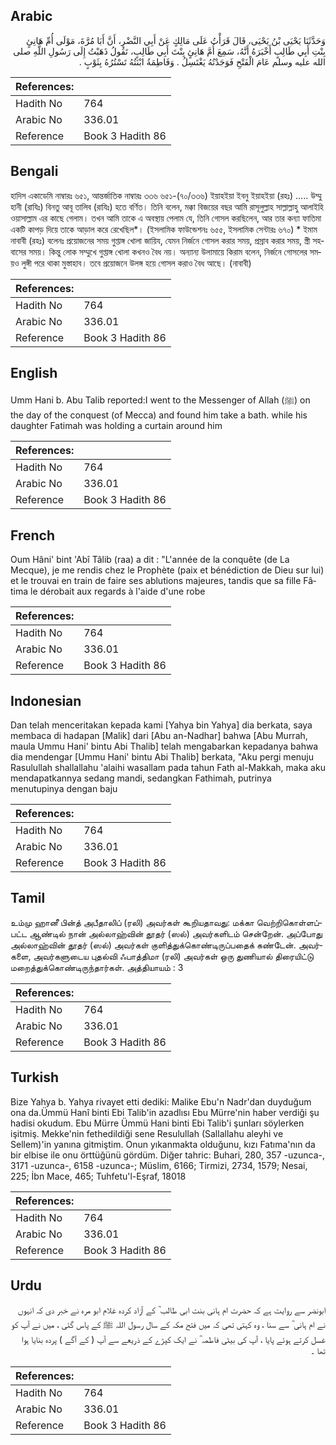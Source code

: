 ## Arabic


<div dir="rtl" lang="ar" style={{fontSize:'larger',backgroundColor:'#f8f9fa',padding:20}}>
وَحَدَّثَنَا يَحْيَى بْنُ يَحْيَى، قَالَ قَرَأْتُ عَلَى مَالِكٍ عَنْ أَبِي النَّضْرِ، أَنَّ أَبَا مُرَّةَ، مَوْلَى أُمِّ هَانِئٍ بِنْتِ أَبِي طَالِبٍ أَخْبَرَهُ أَنَّهُ، سَمِعَ أُمَّ هَانِئٍ بِنْتَ أَبِي طَالِبٍ، تَقُولُ ذَهَبْتُ إِلَى رَسُولِ اللَّهِ صلى الله عليه وسلم عَامَ الْفَتْحِ فَوَجَدْتُهُ يَغْتَسِلُ ‏.‏ وَفَاطِمَةُ ابْنَتُهُ تَسْتُرُهُ بِثَوْبٍ ‏.‏
</div>
<div style={{backgroundColor:'#f8f9fa',padding:20, marginBottom: 10}}><table> <thead> <tr> <th>References:</th> <th></th> </tr> </thead> <tbody><tr><td>Hadith No</td><td>764</td></tr><tr><td>Arabic No</td><td>336.01</td></tr><tr><td>Reference</td><td>Book 3 Hadith 86</td></tr></tbody></table></div>

## Bengali


<div dir="ltr" lang="bn" style={{fontSize:'larger',backgroundColor:'#f8f9fa',padding:20}}>
হাদিস একাডেমি নাম্বারঃ ৬৫১, আন্তর্জাতিক নাম্বারঃ ৩৩৬ ৬৫১-(৭০/৩৩৬) ইয়াহইয়া ইবনু ইয়াহইয়া (রহঃ) ..... উম্মু হানী (রাযিঃ) বিনতু আবূ তালিব (রাযিঃ) হতে বর্ণিত। তিনি বলেন, মক্কা বিজয়ের বছর আমি রাসূলুল্লাহ সাল্লাল্লাহু আলাইহি ওয়াসাল্লাম এর কাছে গেলাম। তখন আমি তাকে এ অবস্থায় পেলাম যে, তিনি গোসল করছিলেন, আর তার কন্যা ফাতিমা একটি কাপড় দিয়ে তাকে আড়াল করে রেখেছিল*। (ইসলামিক ফাউন্ডেশনঃ ৬৫৫, ইসলামিক সেন্টারঃ ৬৭০) * ইমাম নাবাবী (রহঃ) বলেনঃ প্রয়োজনের সময় গুপ্তাঙ্গ খোলা জায়িয, যেমন নির্জনে গোসল করার সময়, প্রস্রাব করার সময়, স্ত্রী সহবাসের সময়। কিন্তু লোক সম্মুখে গুপ্তাঙ্গ খোলা কখনও বৈধ নয়। অন্যান্য উলামায়ে কিরাম বলেন, নির্জনে গোসলের সময়ও লুঙ্গী পরে থাকা মুস্তাহাব। তবে প্রয়োজনে উলঙ্গ হয়ে গোসল করাও বৈধ আছে। (নাবাবী)
</div>
<div style={{backgroundColor:'#f8f9fa',padding:20, marginBottom: 10}}><table> <thead> <tr> <th>References:</th> <th></th> </tr> </thead> <tbody><tr><td>Hadith No</td><td>764</td></tr><tr><td>Arabic No</td><td>336.01</td></tr><tr><td>Reference</td><td>Book 3 Hadith 86</td></tr></tbody></table></div>

## English


<div dir="ltr" lang="en" style={{fontSize:'larger',backgroundColor:'#f8f9fa',padding:20}}>
Umm Hani b. Abu Talib reported:I went to the Messenger of Allah (ﷺ) on the day of the conquest (of Mecca) and found him take a bath. while his daughter Fatimah was holding a curtain around him
</div>
<div style={{backgroundColor:'#f8f9fa',padding:20, marginBottom: 10}}><table> <thead> <tr> <th>References:</th> <th></th> </tr> </thead> <tbody><tr><td>Hadith No</td><td>764</td></tr><tr><td>Arabic No</td><td>336.01</td></tr><tr><td>Reference</td><td>Book 3 Hadith 86</td></tr></tbody></table></div>

## French


<div dir="ltr" lang="fr" style={{fontSize:'larger',backgroundColor:'#f8f9fa',padding:20}}>
Oum Hâni' bint 'Abî Tâlib (raa) a dit : "L'année de la conquête (de La Mecque), je me rendis chez le Prophète (paix et bénédiction de Dieu sur lui) et le trouvai en train de faire ses ablutions majeures, tandis que sa fille Fâtima le dérobait aux regards à l'aide d'une robe
</div>
<div style={{backgroundColor:'#f8f9fa',padding:20, marginBottom: 10}}><table> <thead> <tr> <th>References:</th> <th></th> </tr> </thead> <tbody><tr><td>Hadith No</td><td>764</td></tr><tr><td>Arabic No</td><td>336.01</td></tr><tr><td>Reference</td><td>Book 3 Hadith 86</td></tr></tbody></table></div>

## Indonesian


<div dir="ltr" lang="id" style={{fontSize:'larger',backgroundColor:'#f8f9fa',padding:20}}>
Dan telah menceritakan kepada kami [Yahya bin Yahya] dia berkata, saya membaca di hadapan [Malik] dari [Abu an-Nadhar] bahwa [Abu Murrah, maula Ummu Hani' bintu Abi Thalib] telah mengabarkan kepadanya bahwa dia mendengar [Ummu Hani' bintu Abi Thalib] berkata, "Aku pergi menuju Rasulullah shallallahu 'alaihi wasallam pada tahun Fath al-Makkah, maka aku mendapatkannya sedang mandi, sedangkan Fathimah, putrinya menutupinya dengan baju
</div>
<div style={{backgroundColor:'#f8f9fa',padding:20, marginBottom: 10}}><table> <thead> <tr> <th>References:</th> <th></th> </tr> </thead> <tbody><tr><td>Hadith No</td><td>764</td></tr><tr><td>Arabic No</td><td>336.01</td></tr><tr><td>Reference</td><td>Book 3 Hadith 86</td></tr></tbody></table></div>

## Tamil


<div dir="ltr" lang="ta" style={{fontSize:'larger',backgroundColor:'#f8f9fa',padding:20}}>
உம்மு ஹானீ பின்த் அபீதாலிப் (ரலி) அவர்கள் கூறியதாவது: மக்கா வெற்றிகொள்ளப்பட்ட ஆண்டில் நான் அல்லாஹ்வின் தூதர் (ஸல்) அவர்களிடம் சென்றேன். அப்போது அல்லாஹ்வின் தூதர் (ஸல்) அவர்கள் குளித்துக்கொண்டிருப்பதைக் கண்டேன். அவர்களை, அவர்களுடைய புதல்வி ஃபாத்திமா (ரலி) அவர்கள் ஒரு துணியால் திரையிட்டு மறைத்துக்கொண்டிருந்தார்கள். அத்தியாயம் : 3
</div>
<div style={{backgroundColor:'#f8f9fa',padding:20, marginBottom: 10}}><table> <thead> <tr> <th>References:</th> <th></th> </tr> </thead> <tbody><tr><td>Hadith No</td><td>764</td></tr><tr><td>Arabic No</td><td>336.01</td></tr><tr><td>Reference</td><td>Book 3 Hadith 86</td></tr></tbody></table></div>

## Turkish


<div dir="ltr" lang="tr" style={{fontSize:'larger',backgroundColor:'#f8f9fa',padding:20}}>
Bize Yahya b. Yahya rivayet etti dediki: Malike Ebu'n Nadr'dan duyduğum ona da.Ümmü Hanî binti Ebi Talib'in azadlısı Ebu Mürre'nin haber verdiği şu hadisi okudum. Ebu Mürre Ümmü Hani binti Ebi Talib'i şunları söylerken işitmiş. Mekke'nin fethedildiği sene Resulullah (Sallallahu aleyhi ve Sellem)'in yanına gitmiştim. Onun yıkanmakta olduğunu, kızı Fatıma'nın da bir elbise ile onu örttüğünü gördüm. Diğer tahric: Buhari, 280, 357 -uzunca-, 3171 -uzunca-, 6158 -uzunca-; Müslim, 6166; Tirmizi, 2734, 1579; Nesai, 225; İbn Mace, 465; Tuhfetu'l-Eşraf, 18018
</div>
<div style={{backgroundColor:'#f8f9fa',padding:20, marginBottom: 10}}><table> <thead> <tr> <th>References:</th> <th></th> </tr> </thead> <tbody><tr><td>Hadith No</td><td>764</td></tr><tr><td>Arabic No</td><td>336.01</td></tr><tr><td>Reference</td><td>Book 3 Hadith 86</td></tr></tbody></table></div>

## Urdu


<div dir="rtl" lang="ur" style={{fontSize:'larger',backgroundColor:'#f8f9fa',padding:20}}>
ابونضر سے روایت ہے کہ حضرت ام ہانی بنت ابی طالب ؓ کے آزاد کردہ غلام ابو مرہ نے خبر دی کہ انہوں نے ام ہانی ؓ سے سنا ، وہ کہتی تھی کہ میں فتح مکہ کے سال رسول اللہ ﷺ کے پاس گئی ، میں نے آپ کو غسل کرتے ہوئے پایا ، آپ کی بیٹی فاطمہ ؓ نے ایک کپڑے کے ذریعے سے آپ ( کے آگے ) پردہ بنایا ہوا تھا ۔
</div>
<div style={{backgroundColor:'#f8f9fa',padding:20, marginBottom: 10}}><table> <thead> <tr> <th>References:</th> <th></th> </tr> </thead> <tbody><tr><td>Hadith No</td><td>764</td></tr><tr><td>Arabic No</td><td>336.01</td></tr><tr><td>Reference</td><td>Book 3 Hadith 86</td></tr></tbody></table></div>
